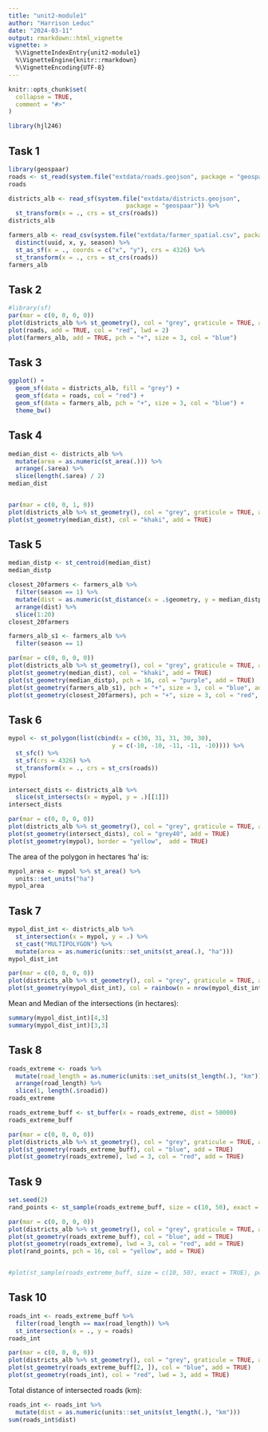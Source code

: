 ```yaml
---
title: "unit2-module1"
author: "Harrison Leduc"
date: "2024-03-11"
output: rmarkdown::html_vignette
vignette: >
  %\VignetteIndexEntry{unit2-module1}
  %\VignetteEngine{knitr::rmarkdown}
  %\VignetteEncoding{UTF-8}
---
```


```r
knitr::opts_chunk$set(
  collapse = TRUE,
  comment = "#>"
)
```

```r
library(hjl246)
```

## Task 1

```r
library(geospaar)
roads <- st_read(system.file("extdata/roads.geojson", package = "geospaar"))
roads

districts_alb <- read_sf(system.file("extdata/districts.geojson", 
                                 package = "geospaar")) %>% 
  st_transform(x = ., crs = st_crs(roads))
districts_alb

farmers_alb <- read_csv(system.file("extdata/farmer_spatial.csv", package = "geospaar")) %>% 
  distinct(uuid, x, y, season) %>% 
  st_as_sf(x = ., coords = c("x", "y"), crs = 4326) %>%
  st_transform(x = ., crs = st_crs(roads))
farmers_alb
```

## Task 2

```r
#library(sf)
par(mar = c(0, 0, 0, 0))
plot(districts_alb %>% st_geometry(), col = "grey", graticule = TRUE, axes = TRUE)
plot(roads, add = TRUE, col = "red", lwd = 2)
plot(farmers_alb, add = TRUE, pch = "+", size = 3, col = "blue")
```

## Task 3

```r
ggplot() +
  geom_sf(data = districts_alb, fill = "grey") +
  geom_sf(data = roads, col = "red") +
  geom_sf(data = farmers_alb, pch = "+", size = 3, col = "blue") +
  theme_bw()
```


## Task 4

```r
median_dist <- districts_alb %>% 
  mutate(area = as.numeric(st_area(.))) %>% 
  arrange(.$area) %>% 
  slice(length(.$area) / 2)
median_dist


par(mar = c(0, 0, 1, 0))
plot(districts_alb %>% st_geometry(), col = "grey", graticule = TRUE, axes = TRUE, main = "The median area district")
plot(st_geometry(median_dist), col = "khaki", add = TRUE)
```

## Task 5

```r
median_distp <- st_centroid(median_dist)
median_distp

closest_20farmers <- farmers_alb %>% 
  filter(season == 1) %>% 
  mutate(dist = as.numeric(st_distance(x = .$geometry, y = median_distp))) %>% 
  arrange(dist) %>% 
  slice(1:20)
closest_20farmers

farmers_alb_s1 <- farmers_alb %>% 
  filter(season == 1)

par(mar = c(0, 0, 0, 0))
plot(districts_alb %>% st_geometry(), col = "grey", graticule = TRUE, axes = TRUE)
plot(st_geometry(median_dist), col = "khaki", add = TRUE)
plot(st_geometry(median_distp), pch = 16, col = "purple", add = TRUE)
plot(st_geometry(farmers_alb_s1), pch = "+", size = 3, col = "blue", add = TRUE)
plot(st_geometry(closest_20farmers), pch = "+", size = 3, col = "red", add = TRUE)
```

## Task 6



```r
mypol <- st_polygon(list(cbind(x = c(30, 31, 31, 30, 30), 
                             y = c(-10, -10, -11, -11, -10)))) %>% 
  st_sfc() %>% 
  st_sf(crs = 4326) %>% 
  st_transform(x = ., crs = st_crs(roads))
mypol

intersect_dists <- districts_alb %>% 
  slice(st_intersects(x = mypol, y = .)[[1]])
intersect_dists

par(mar = c(0, 0, 0, 0))
plot(districts_alb %>% st_geometry(), col = "grey", graticule = TRUE, axes = TRUE)
plot(st_geometry(intersect_dists), col = "grey40", add = TRUE)
plot(st_geometry(mypol), border = "yellow",  add = TRUE)
```

The area of the polygon in hectares 'ha' is:

```r
mypol_area <- mypol %>% st_area() %>% 
  units::set_units("ha")
mypol_area
```

## Task 7
```r
mypol_dist_int <- districts_alb %>% 
  st_intersection(x = mypol, y = .) %>% 
  st_cast("MULTIPOLYGON") %>% 
  mutate(area = as.numeric(units::set_units(st_area(.), "ha")))
mypol_dist_int

par(mar = c(0, 0, 0, 0))
plot(districts_alb %>% st_geometry(), col = "grey", graticule = TRUE, axes = TRUE)
plot(st_geometry(mypol_dist_int), col = rainbow(n = nrow(mypol_dist_int)), add = TRUE)
```

Mean and Median of the intersections (in hectares):
```r
summary(mypol_dist_int)[4,3]
summary(mypol_dist_int)[3,3]
```

## Task 8
```r
roads_extreme <- roads %>% 
  mutate(road_length = as.numeric(units::set_units(st_length(.), "km"))) %>% 
  arrange(road_length) %>% 
  slice(1, length(.$roadid))
roads_extreme

roads_extreme_buff <- st_buffer(x = roads_extreme, dist = 50000)
roads_extreme_buff

par(mar = c(0, 0, 0, 0))
plot(districts_alb %>% st_geometry(), col = "grey", graticule = TRUE, axes = TRUE)
plot(st_geometry(roads_extreme_buff), col = "blue", add = TRUE)
plot(st_geometry(roads_extreme), lwd = 3, col = "red", add = TRUE)
```

## Task 9
```r
set.seed(2)
rand_points <- st_sample(roads_extreme_buff, size = c(10, 50), exact = TRUE)

par(mar = c(0, 0, 0, 0))
plot(districts_alb %>% st_geometry(), col = "grey", graticule = TRUE, axes = TRUE)
plot(st_geometry(roads_extreme_buff), col = "blue", add = TRUE)
plot(st_geometry(roads_extreme), lwd = 3, col = "red", add = TRUE)
plot(rand_points, pch = 16, col = "yellow", add = TRUE)


#plot(st_sample(roads_extreme_buff, size = c(10, 50), exact = TRUE), pch = 3, col = "red", add = TRUE)
```

## Task 10

```r
roads_int <- roads_extreme_buff %>% 
  filter(road_length == max(road_length)) %>% 
  st_intersection(x = ., y = roads)
roads_int

par(mar = c(0, 0, 0, 0))
plot(districts_alb %>% st_geometry(), col = "grey", graticule = TRUE, axes = TRUE)
plot(st_geometry(roads_extreme_buff[2, ]), col = "blue", add = TRUE)
plot(st_geometry(roads_int), col = "red", lwd = 3, add = TRUE)
```

Total distance of intersected roads (km):

```r
roads_int <- roads_int %>% 
  mutate(dist = as.numeric(units::set_units(st_length(.), "km")))
sum(roads_int$dist)
```
